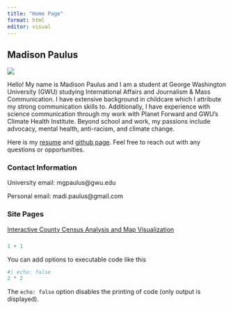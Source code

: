 ```yaml
---
title: "Home Page"
format: html
editor: visual
---
```


## Madison Paulus

![](IMG_3149.JPG){fig-alt="Image of Madison Paulus"}

Hello! My name is Madison Paulus and I am a student at George Washington University (GWU) studying International Affairs and Journalism & Mass Communication. I have extensive background in childcare which I attribute my strong communication skills to. Additionally, I have experience with science communication through my work with Planet Forward and GWU's Climate Health Institute. Beyond school and work, my passions include advocacy, mental health, anti-racism, and climate change.

Here is my [resume](https://github.com/madipaulus/personalwebsite/blob/2282534c56fa5e6aa09cd1ad4368d399440828ff/Madison%20Paulus%20Resume.pdf) and [github page](https://github.com/madipaulus). Feel free to reach out with any questions or opportunities.

### Contact Information

University email: mgpaulus\@gwu.edu

Personal email: madi.paulus\@gmail.com

### Site Pages

[Interactive County Census Analysis and Map Visualization](https://madipaulus.github.io/personalwebsite/interactive_county_census_analysis_and_map_visualization.html)

### 

```r
1 + 1
```

You can add options to executable code like this

```r
#| echo: false
2 * 2
```

The `echo: false` option disables the printing of code (only output is displayed).
